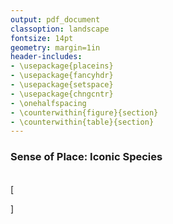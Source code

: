 ```yaml
---
output: pdf_document
classoption: landscape
fontsize: 14pt
geometry: margin=1in
header-includes:
- \usepackage{placeins}
- \usepackage{fancyhdr}
- \usepackage{setspace}
- \usepackage{chngcntr}
- \onehalfspacing
- \counterwithin{figure}{section}
- \counterwithin{table}{section}
---
```


\pagenumbering{gobble}


### Sense of Place: Iconic Species

<br>
\[
\begin{aligned}
& x_{ico} \text{   is the status of the iconic species sub-goal}\\
\\
& x_{ico} = \left(\sum^{LC}_{i=EX} S_i \times w_i \right)  \left(\sum^{LC}_{i=EX} S_i \right)^{-1} \\
\\
& \sum^{LC}_{i=EX} S_i \times w_i \text{   is the total wieghted IUCN status score of iconic species in a region}\\
\\
& S_i \text{   is the number of assessed species}\\
& w_i \text{   is the status of species in IUCN threat category $i$}
\end{aligned}
\]
<br>